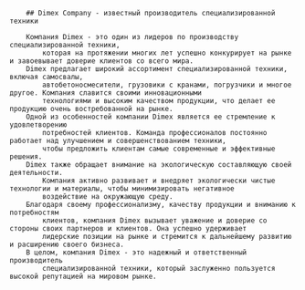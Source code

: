 

		## Dimex Company - известный производитель специализированной техники

		Компания Dimex - это один из лидеров по производству специализированной техники,
			которая на протяжении многих лет успешно конкурирует на рынке и завоевывает доверие клиентов со всего мира.
		Dimex предлагает широкий ассортимент специализированной техники, включая самосвалы,
			автобетоносмесители, грузовики с кранами, погрузчики и многое другое. Компания славится своими инновационными
			технологиями и высоким качеством продукции, что делает ее продукцию очень востребованной на рынке.
		Одной из особенностей компании Dimex является ее стремление к удовлетворению
			потребностей клиентов. Команда профессионалов постоянно работает над улучшением и совершенствованием техники,
			чтобы предложить клиентам самые современные и эффективные решения.
		Dimex также обращает внимание на экологическую составляющую своей деятельности.
			Компания активно развивает и внедряет экологически чистые технологии и материалы, чтобы минимизировать негативное
			воздействие на окружающую среду.
		Благодаря своему профессионализму, качеству продукции и вниманию к потребностям
			клиентов, компания Dimex вызывает уважение и доверие со стороны своих партнеров и клиентов. Она успешно удерживает
			лидерские позиции на рынке и стремится к дальнейшему развитию и расширению своего бизнеса.
		В целом, компания Dimex - это надежный и ответственный производитель
			специализированной техники, который заслуженно пользуется высокой репутацией на мировом рынке.

